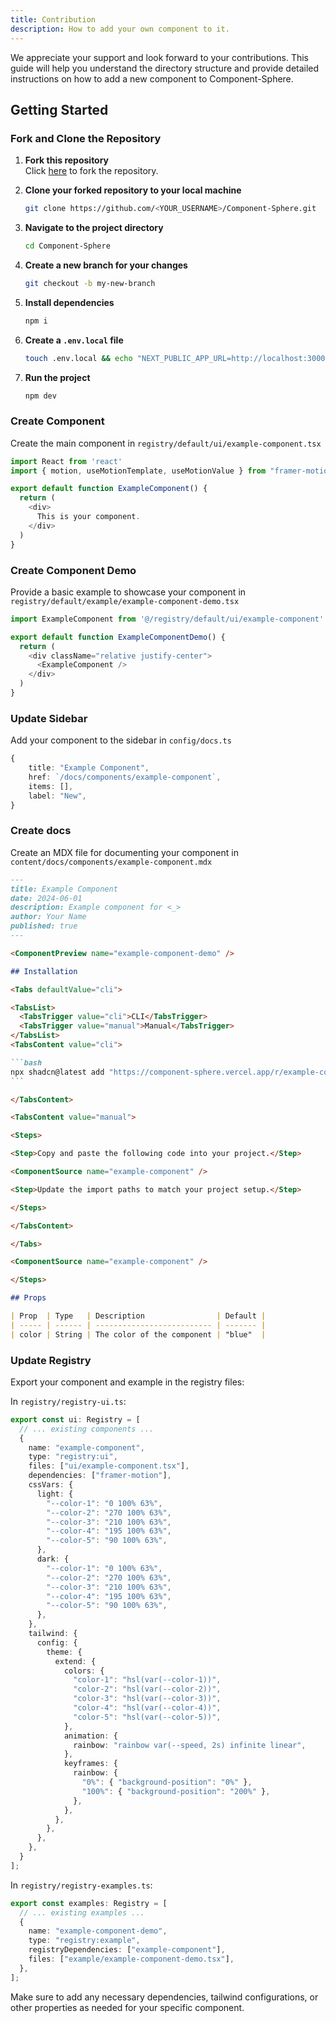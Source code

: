 ```yaml
---
title: Contribution
description: How to add your own component to it.
---
```



We appreciate your support and look forward to your contributions.
This guide will help you understand the directory structure and provide detailed instructions on how to add a new component to Component-Sphere.


## Getting Started


<Steps> 

### Fork and Clone the Repository

1. **Fork this repository**  
   Click [here](https://github.com/spranjal3301/Component-Sphere/fork) to fork the repository.

2. **Clone your forked repository to your local machine**

   ```bash
   git clone https://github.com/<YOUR_USERNAME>/Component-Sphere.git
   ```

3. **Navigate to the project directory**

   ```bash
   cd Component-Sphere
   ```

4. **Create a new branch for your changes**

   ```bash
   git checkout -b my-new-branch
   ```

5. **Install dependencies**

   ```bash
   npm i
   ```

6. **Create a `.env.local` file**

   ```bash
   touch .env.local && echo "NEXT_PUBLIC_APP_URL=http://localhost:3000" > .env.local
   ```

7. **Run the project**
   ```bash
   npm dev
   ```


###  Create Component

Create the main component in `registry/default/ui/example-component.tsx`

```typescript
import React from 'react'
import { motion, useMotionTemplate, useMotionValue } from "framer-motion";

export default function ExampleComponent() {
  return (
    <div>
      This is your component.
    </div>
  )
}
```

### Create Component Demo

Provide a basic example to showcase your component in `registry/default/example/example-component-demo.tsx`

```typescript
import ExampleComponent from '@/registry/default/ui/example-component'

export default function ExampleComponentDemo() {
  return (
    <div className="relative justify-center">
      <ExampleComponent />
    </div>
  )
}
```

### Update Sidebar

Add your component to the sidebar in `config/docs.ts`

```typescript
{
    title: "Example Component",
    href: `/docs/components/example-component`,
    items: [],
    label: "New",
}
```

### Create docs

Create an MDX file for documenting your component in `content/docs/components/example-component.mdx`

````md
---
title: Example Component
date: 2024-06-01
description: Example component for <_>
author: Your Name
published: true
---

<ComponentPreview name="example-component-demo" />

## Installation

<Tabs defaultValue="cli">

<TabsList>
  <TabsTrigger value="cli">CLI</TabsTrigger>
  <TabsTrigger value="manual">Manual</TabsTrigger>
</TabsList>
<TabsContent value="cli">

```bash
npx shadcn@latest add "https://component-sphere.vercel.app/r/example-component"
```

</TabsContent>

<TabsContent value="manual">

<Steps>

<Step>Copy and paste the following code into your project.</Step>

<ComponentSource name="example-component" />

<Step>Update the import paths to match your project setup.</Step>

</Steps>

</TabsContent>

</Tabs>

<ComponentSource name="example-component" />

</Steps>

## Props

| Prop  | Type   | Description                | Default |
| ----- | ------ | -------------------------- | ------- |
| color | String | The color of the component | "blue"  |
````

###  Update Registry

Export your component and example in the registry files:

In `registry/registry-ui.ts`:

```typescript
export const ui: Registry = [
  // ... existing components ...
  {
    name: "example-component",
    type: "registry:ui",
    files: ["ui/example-component.tsx"],
    dependencies: ["framer-motion"],
    cssVars: {
      light: {
        "--color-1": "0 100% 63%",
        "--color-2": "270 100% 63%",
        "--color-3": "210 100% 63%",
        "--color-4": "195 100% 63%",
        "--color-5": "90 100% 63%",
      },
      dark: {
        "--color-1": "0 100% 63%",
        "--color-2": "270 100% 63%",
        "--color-3": "210 100% 63%",
        "--color-4": "195 100% 63%",
        "--color-5": "90 100% 63%",
      },
    },
    tailwind: {
      config: {
        theme: {
          extend: {
            colors: {
              "color-1": "hsl(var(--color-1))",
              "color-2": "hsl(var(--color-2))",
              "color-3": "hsl(var(--color-3))",
              "color-4": "hsl(var(--color-4))",
              "color-5": "hsl(var(--color-5))",
            },
            animation: {
              rainbow: "rainbow var(--speed, 2s) infinite linear",
            },
            keyframes: {
              rainbow: {
                "0%": { "background-position": "0%" },
                "100%": { "background-position": "200%" },
              },
            },
          },
        },
      },
    },
  }
];
```

In `registry/registry-examples.ts`:

```typescript
export const examples: Registry = [
  // ... existing examples ...
  {
    name: "example-component-demo",
    type: "registry:example",
    registryDependencies: ["example-component"],
    files: ["example/example-component-demo.tsx"],
  },
];
```

Make sure to add any necessary dependencies, tailwind configurations, or other properties as needed for your specific component.

</Steps>



